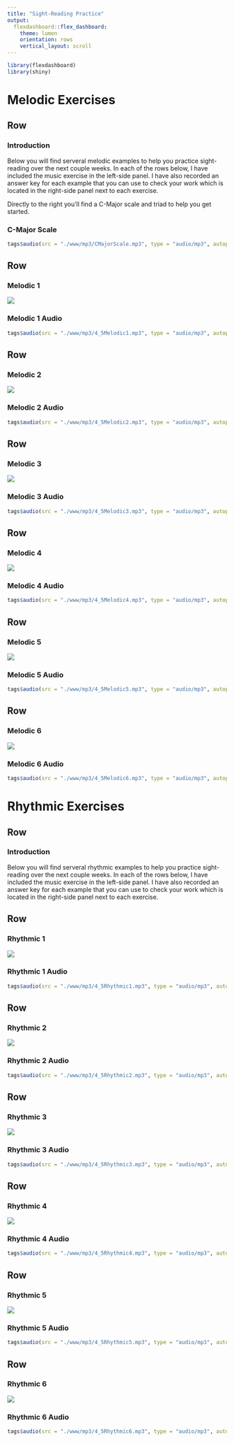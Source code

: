 ```yaml
---
title: "Sight-Reading Practice"
output: 
  flexdashboard::flex_dashboard:
    theme: lumen
    orientation: rows
    vertical_layout: scroll
---
```


```r
library(flexdashboard)
library(shiny)
```


Melodic Exercises
=====================================  

Row
-------------------------------------

### Introduction {data-width=50%}

Below you will find serveral melodic examples to help you practice sight-reading over the next couple weeks. In each of the rows below, I have included the music exercise in the left-side panel. I have also recorded an answer key for each example that you can use to check your work which is located in the right-side panel next to each exercise.

Directly to the right you'll find a C-Major scale and triad to help you get started. 

### C-Major Scale {data-width=50%}
```r
tags$audio(src = "./www/mp3/CMajorScale.mp3", type = "audio/mp3", autoplay = NA, controls = NA)
```

Row
-------------------------------------
    
### Melodic 1 {data-width=80%, data-height=150}
![](./www/img/Melodic1.png)
    
### Melodic 1 Audio {data-width=20%, data-height=150}

```r
tags$audio(src = "./www/mp3/4_5Melodic1.mp3", type = "audio/mp3", autoplay = NA, controls = NA)
```

Row
-------------------------------------
    
### Melodic 2 {data-width=80%, data-height=150}
![](./www/img/Melodic2.png)
    
### Melodic 2 Audio {data-width=20%, data-height=150}

```r
tags$audio(src = "./www/mp3/4_5Melodic2.mp3", type = "audio/mp3", autoplay = NA, controls = NA)
```

Row
-------------------------------------
    
### Melodic 3 {data-width=80%, data-height=150}
![](./www/img/Melodic3.png)
    
### Melodic 3 Audio {data-width=20%, data-height=150}

```r
tags$audio(src = "./www/mp3/4_5Melodic3.mp3", type = "audio/mp3", autoplay = NA, controls = NA)
```

Row
-------------------------------------
    
### Melodic 4 {data-width=80%, data-height=150}
![](./www/img/Melodic4.png)
    
### Melodic 4 Audio {data-width=20%, data-height=150}

```r
tags$audio(src = "./www/mp3/4_5Melodic4.mp3", type = "audio/mp3", autoplay = NA, controls = NA)
```

Row
-------------------------------------
    
### Melodic 5 {data-width=80%, data-height=150}
![](./www/img/Melodic5.png)
    
### Melodic 5 Audio {data-width=20%, data-height=150}

```r
tags$audio(src = "./www/mp3/4_5Melodic5.mp3", type = "audio/mp3", autoplay = NA, controls = NA)
```

Row
-------------------------------------
    
### Melodic 6 {data-width=80%, data-height=150}
![](./www/img/Melodic6.png)
    
### Melodic 6 Audio {data-width=20%, data-height=150}

```r
tags$audio(src = "./www/mp3/4_5Melodic6.mp3", type = "audio/mp3", autoplay = NA, controls = NA)
```

Rhythmic Exercises
=====================================  

Row
-------------------------------------

### Introduction {data-width=100%}

Below you will find serveral rhythmic examples to help you practice sight-reading over the next couple weeks. In each of the rows below, I have included the music exercise in the left-side panel. I have also recorded an answer key for each example that you can use to check your work which is located in the right-side panel next to each exercise.

Row
-------------------------------------
    
### Rhythmic 1 {data-width=80%, data-height=150}
![](./www/img/Rhythmic1.png)
    
### Rhythmic 1 Audio {data-width=20%, data-height=150}

```r
tags$audio(src = "./www/mp3/4_5Rhythmic1.mp3", type = "audio/mp3", autoplay = NA, controls = NA)
```

Row
-------------------------------------
    
### Rhythmic 2 {data-width=80%, data-height=150}
![](./www/img/Rhythmic2.png)
    
### Rhythmic 2 Audio {data-width=20%, data-height=150}

```r
tags$audio(src = "./www/mp3/4_5Rhythmic2.mp3", type = "audio/mp3", autoplay = NA, controls = NA)
```

Row
-------------------------------------
    
### Rhythmic 3 {data-width=80%, data-height=150}
![](./www/img/Rhythmic3.png)
    
### Rhythmic 3 Audio {data-width=20%, data-height=150}

```r
tags$audio(src = "./www/mp3/4_5Rhythmic3.mp3", type = "audio/mp3", autoplay = NA, controls = NA)
```

Row
-------------------------------------
    
### Rhythmic 4 {data-width=80%, data-height=150}
![](./www/img/Rhythmic4.png)
    
### Rhythmic 4 Audio {data-width=20%, data-height=150}

```r
tags$audio(src = "./www/mp3/4_5Rhythmic4.mp3", type = "audio/mp3", autoplay = NA, controls = NA)
```

Row
-------------------------------------
    
### Rhythmic 5 {data-width=80%, data-height=150}
![](./www/img/Rhythmic5.png)
    
### Rhythmic 5 Audio {data-width=20%, data-height=150}

```r
tags$audio(src = "./www/mp3/4_5Rhythmic5.mp3", type = "audio/mp3", autoplay = NA, controls = NA)
```

Row
-------------------------------------
    
### Rhythmic 6 {data-width=80%, data-height=150}
![](./www/img/Rhythmic6.png)
    
### Rhythmic 6 Audio {data-width=20%, data-height=150}

```r
tags$audio(src = "./www/mp3/4_5Rhythmic6.mp3", type = "audio/mp3", autoplay = NA, controls = NA)
```

